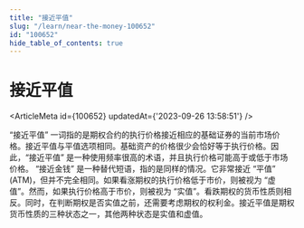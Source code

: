 ```yaml
---
title: "接近平值"
slug: "/learn/near-the-money-100652"
id: "100652"
hide_table_of_contents: true
---
```



# 接近平值

<ArticleMeta id={100652} updatedAt={'2023-09-26 13:58:51'} />
<div className='border-solid border-b border-t-0 my-4 border-[var(--ifm-color-gray-300)]' />

“接近平值” 一词指的是期权合约的执行价格接近相应的基础证券的当前市场价格。接近平值与平值选项相同。基础资产的价格很少会恰好等于执行价格。因此，“接近平值” 是一种使用频率很高的术语，并且执行价格可能高于或低于市场价格。 “接近金钱” 是一种替代短语，指的是同样的情况。它非常接近 “平值” (ATM)，但并不完全相同。如果看涨期权的执行价格低于市价，则被视为 “虚值”。然而，如果执行价格高于市价，则被视为 “实值”。看跌期权的货币性质则相反。同时，在判断期权是否实值之前，还需要考虑期权的权利金。接近平值是期权货币性质的三种状态之一，其他两种状态是实值和虚值。
